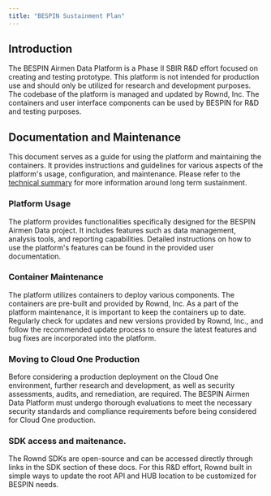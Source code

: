 ```yaml
---
title: "BESPIN Sustainment Plan"
---
```

## Introduction

The BESPIN Airmen Data Platform is a Phase II SBIR R&D effort focused on creating and testing prototype. This platform is not intended for production use and should only be utilized for research and development purposes. The codebase of the platform is managed and updated by Rownd, Inc. The containers and user interface components can be used by BESPIN for R&D and testing purposes. 

## Documentation and Maintenance

This document serves as a guide for using the platform and maintaining the containers. It provides instructions and guidelines for various aspects of the platform's usage, configuration, and maintenance.  Please refer to the  [technical summary](/welcome/SBIR-technical-summary.mdx) for more information around long term sustainment. 

### Platform Usage

The platform provides functionalities specifically designed for the BESPIN Airmen Data project. It includes features such as data management, analysis tools, and reporting capabilities. Detailed instructions on how to use the platform's features can be found in the provided user documentation.  

### Container Maintenance

The platform utilizes containers to deploy various components. The containers are pre-built and provided by Rownd, Inc. As a part of the platform maintenance, it is important to keep the containers up to date. Regularly check for updates and new versions provided by Rownd, Inc., and follow the recommended update process to ensure the latest features and bug fixes are incorporated into the platform.

### Moving to Cloud One Production

Before considering a production deployment on the Cloud One environment, further research and development, as well as security assessments, audits, and remediation, are required. The BESPIN Airmen Data Platform must undergo thorough evaluations to meet the necessary security standards and compliance requirements before being considered for Cloud One production.

### SDK access and maitenance.
The Rownd SDKs are open-source and can be accessed directly through links in the SDK section of these docs.  For this R&D effort, Rownd built in simple ways to update the root API and HUB location to be customized for BESPIN needs. 



